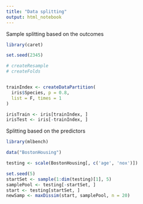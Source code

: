 ```yaml
---
title: "Data splitting"
output: html_notebook
---
```


Sample splitting based on the outcomes



```r

library(caret)

set.seed(2345)

# createResample
# createFolds


trainIndex <- createDataPartition(
  iris$Species, p = 0.8,
  list = F, times = 1
)

irisTrain <- iris[trainIndex, ]
irisTest <- iris[-trainIndex, ]


```
Splitting based on the predictors


```r
library(mlbench)

data("BostonHousing")

testing <- scale(BostonHousing[, c('age', 'nox')])

set.seed(5)
startSet <- sample(1:dim(testing)[1], 5)
samplePool <- testing[-startSet, ]
start <- testing[startSet, ]
newSamp <- maxDissim(start, samplePool, n = 20)


```



